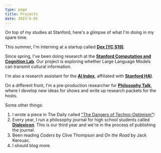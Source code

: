 ```yaml
---
type: page
title: Projects
date: 2023-6-05
---
```


On top of my studies at Stanford, here's a glimpse of what I'm doing in my spare time.

This summer, I'm interning at a startup called **[Dex (YC S19)](https://getdex.com/)**.

Since spring, I've been doing research at the **[Stanford Computation and Cognition Lab](https://cocolab.stanford.edu)**. Our project is exploring whether Large Language Models can transmit cultural information.

I'm also a research assistant for the **[AI Index](https://aiindex.stanford.edu/)**, affiliated with **[Stanford HAI](https://hai.stanford.edu)**.

On a different front, I'm a pre-production researcher for **[Philosophy Talk](https://www.philosophytalk.org/)**, where I develop new ideas for shows and write up research packets for the hosts.

Some other things:
1. I wrote a piece in The Daily called ["The Dangers of Techno-Optimism"](https://stanforddaily.com/2022/11/29/opinion-the-dangers-of-techno-optimism/)!
2. Every year, I run a philosophy journal for high school students called **[Dialexicon](https://www.dialexicon.org/)**. This is our third year and we're in the process of publishing the journal.
3. Been reading *Coders* by Clive Thompson and *On the Road* by Jack Kerouac.
4. I should blog more.
